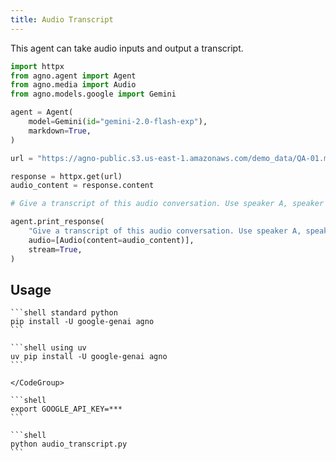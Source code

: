 ```yaml
---
title: Audio Transcript
---
```


This agent can take audio inputs and output a transcript.

```python
import httpx
from agno.agent import Agent
from agno.media import Audio
from agno.models.google import Gemini

agent = Agent(
    model=Gemini(id="gemini-2.0-flash-exp"),
    markdown=True,
)

url = "https://agno-public.s3.us-east-1.amazonaws.com/demo_data/QA-01.mp3"

response = httpx.get(url)
audio_content = response.content

# Give a transcript of this audio conversation. Use speaker A, speaker B to identify speakers.

agent.print_response(
    "Give a transcript of this audio conversation. Use speaker A, speaker B to identify speakers.",
    audio=[Audio(content=audio_content)],
    stream=True,
)
```

## Usage

<Steps>
  <Step title="Install libraries">
    <CodeGroup>

    ```shell standard python
    pip install -U google-genai agno
    ```

    ```shell using uv
    uv pip install -U google-genai agno
    ```

    </CodeGroup>

  </Step>

  <Step title="Export API keys">

    ```shell
    export GOOGLE_API_KEY=***
    ```

  </Step>

<Step title="Run the agent">

    ```shell
    python audio_transcript.py
    ```

</Step>

</Steps>
